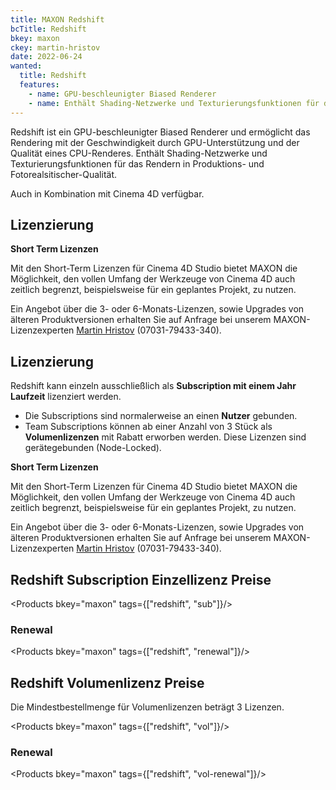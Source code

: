 ```yaml
---
title: MAXON Redshift
bcTitle: Redshift
bkey: maxon
ckey: martin-hristov
date: 2022-06-24
wanted:
  title: Redshift
  features:
    - name: GPU-beschleunigter Biased Renderer
    - name: Enthält Shading-Netzwerke und Texturierungsfunktionen für das Rendern in Produktions- und Fotorealsitischer-Qualität.
---
```




<Intro>

  Redshift ist ein GPU-beschleunigter Biased Renderer und ermöglicht das Rendering mit der Geschwindigkeit durch GPU-Unterstützung und der Qualität eines CPU-Renderes. Enthält Shading-Netzwerke und Texturierungsfunktionen für das Rendern in Produktions- und Fotorealsitischer-Qualität.

  Auch in Kombination mit Cinema 4D verfügbar.



</Intro>

<TOC />



## Lizenzierung



<Info>

 **Short Term Lizenzen**

 Mit den Short-Term Lizenzen für Cinema 4D Studio bietet MAXON die Möglichkeit, den vollen Umfang der Werkzeuge von Cinema 4D auch zeitlich begrenzt, beispielsweise für ein geplantes Projekt, zu nutzen.

 Ein Angebot über die 3- oder 6-Monats-Lizenzen, sowie Upgrades von älteren Produktversionen erhalten Sie auf Anfrage bei unserem MAXON-Lizenzexperten [Martin Hristov](mailto:martin.hristov@software-express.de/) (07031-79433-340).



</Info>



## Lizenzierung

  Redshift kann einzeln ausschließlich als **Subscription mit einem Jahr Laufzeit** lizenziert werden.

  - Die Subscriptions sind normalerweise an einen **Nutzer** gebunden.
  - Team Subscriptions können ab einer Anzahl von 3 Stück als **Volumenlizenzen** mit Rabatt erworben werden. Diese Lizenzen sind gerätegebunden (Node-Locked).


<Info>

 **Short Term Lizenzen**

 Mit den Short-Term Lizenzen für Cinema 4D Studio bietet MAXON die Möglichkeit, den vollen Umfang der Werkzeuge von Cinema 4D auch zeitlich begrenzt, beispielsweise für ein geplantes Projekt, zu nutzen.

 Ein Angebot über die 3- oder 6-Monats-Lizenzen, sowie Upgrades von älteren Produktversionen erhalten Sie auf Anfrage bei unserem MAXON-Lizenzexperten [Martin Hristov](mailto:martin.hristov@software-express.de/) (07031-79433-340).



</Info>


## Redshift Subscription Einzellizenz Preise


<Products bkey="maxon" tags={["redshift", "sub"]}/>


### Renewal


<Products bkey="maxon" tags={["redshift", "renewal"]}/>


## Redshift Volumenlizenz Preise

 Die Mindestbestellmenge für Volumenlizenzen beträgt 3 Lizenzen.


<Products bkey="maxon" tags={["redshift", "vol"]}/>


### Renewal


<Products bkey="maxon" tags={["redshift", "vol-renewal"]}/>
